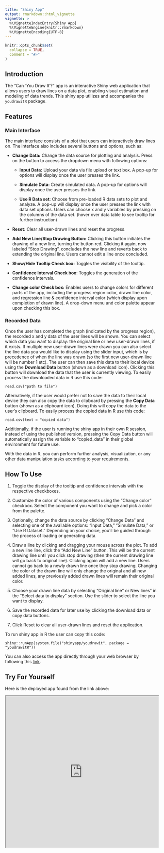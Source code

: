 ```yaml
---
title: "Shiny App"
output: rmarkdown::html_vignette
vignette: >
  %\VignetteIndexEntry{Shiny App}
  %\VignetteEngine{knitr::rmarkdown}
  %\VignetteEncoding{UTF-8}
---
```


```r
knitr::opts_chunk$set(
  collapse = TRUE,
  comment = "#>"
)
```

## Introduction

The "Can 'You Draw It'?" app is an interactive Shiny web application that allows users to draw lines on a data plot, enabling visual estimation and modeling of data trends. This shiny app utilizes and accompanies the `youdrawitR` package.

## Features

### Main Interface

The main interface consists of a plot that users can interactively draw lines on. The interface also includes several buttons and options, such as:

-   **Change Data:** Change the data source for plotting and analysis. Press on the button to access the dropdown menu with following options:

    -   **Input Data:** Upload your data via file upload or text box. A pop-up for options will display once the user presses the link.

    -   **Simulate Data:** Create simulated data. A pop-up for options will display once the user presses the link.

    -   **Use R Data set:** Choose from pre-loaded R data sets to plot and analyze. A pop-up will display once the user presses the link with data set options. Users can choose x and y variables by pressing on the columns of the data set. (hover over data table to see tooltip for further instruction)

-   **Reset:** Clear all user-drawn lines and reset the progress.

-   **Add New Line/Stop Drawing Button:** Clicking this button initiates the drawing of a new line, turning the button red. Clicking it again, now labeled "Stop Drawing", concludes the new line and reverts back to extending the original line. Users cannot edit a line once concluded.

-   **Show/Hide Tooltip Check box:** Toggles the visibility of the tooltip.

-   **Confidence Interval Check box:** Toggles the generation of the confidence intervals.

-   **Change color Check box:** Enables users to change colors for different parts of the app, including the progress region color, drawn line color, and regression line & confidence interval color (which display upon completion of drawn line). A drop-down menu and color palette appear upon checking this box.

### Recorded Data

Once the user has completed the graph (indicated by the progress region), the recorded x and y data of the user lines will be shown. You can select which data you want to display: the original line or new user-drawn lines, if it exists. If multiple new user-drawn lines were drawn you can also select the line data you would like to display using the slider input, which is by precedence of when the line was drawn (so the first new user-drawn line will be number 1 etc). The user can then save this data to their local device using the **Download Data** button (shown as a download icon). Clicking this button will download the data that the user is currently viewing. To easily process the downloaded data in R use this code:

`read.csv("path to file")`

Alternatively, if the user would prefer not to save the data to their local device they can also copy the data to clipboard by pressing the **Copy Data** button (shown as a clipboard icon). Doing this will copy the data to the user's clipboard. To easily process the copied data in R use this code:

`read.csv(text = "copied data")`

Additionally, if the user is running the shiny app in their own R session, instead of using the published version, pressing the Copy Data button will automatically assign the variable to "copied_data" in their global environment for future use.

With the data in R, you can perform further analysis, visualization, or any other data manipulation tasks according to your requirements.

## How To Use

1.  Toggle the display of the tooltip and confidence intervals with the respective checkboxes.

2.  Customize the color of various components using the "Change color" checkbox. Select the component you want to change and pick a color from the palette.

3.  Optionally, change the data source by clicking "Change Data" and selecting one of the available options: "Input Data," "Simulate Data," or "Use R Dataset." Depending on your choice, you'll be guided through the process of loading or generating data.

4.  Draw a line by clicking and dragging your mouse across the plot. To add a new line line, click the "Add New Line" button. This will be the current drawing line until you click stop drawing (then the current drawing line will go back to original line). Clicking again will add a new line. Users cannot go back to a newly drawn line once they stop drawing. Changing the color of the drawn line will only change the original and all new added lines, any previously added drawn lines will remain their original color.

5.  Choose your drawn line data by selecting "Original line" or New lines" in the "Select data to display" section. Use the slider to select the line you want to display.

6.  Save the recorded data for later use by clicking the download data or copy data buttons.

7.  Click Reset to clear all user-drawn lines and reset the application.

To run shiny app in R the user can copy this code:

`shiny::runApp(system.file("shinyapp/youdrawit", package = "youdrawitR"))`

You can also access the app directly through your web browser by following this [link](https://dillonmurphy.shinyapps.io/youdrawit/).

## Try For Yourself

Here is the deployed app found from the link above:

<iframe src = "https://dillonmurphy.shinyapps.io/youdrawit/" style="width:100%; height:500px;" class="shiny-app">
